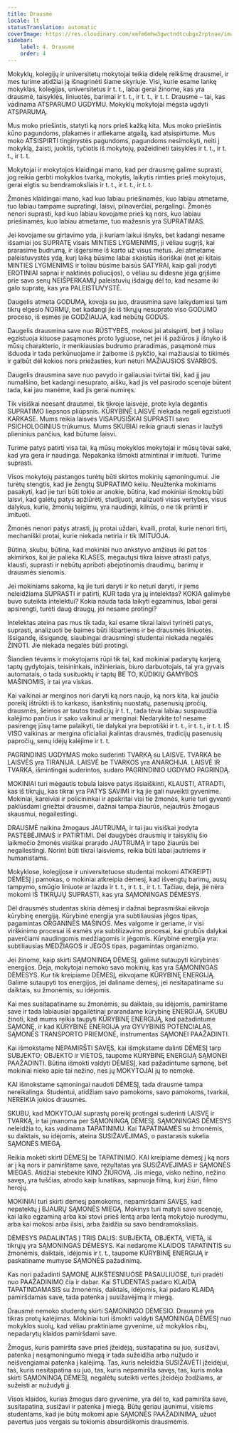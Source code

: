 ```yaml
---
title: Drausmė
locale: lt
statusTranslation: automatic
coverImage: https://res.cloudinary.com/xmfm6mhw3gwctndtcubgx2rptnae/image/upload/v1740337243/small_cover_educacion_fundamental_a051170f1c.webp
sidebar:
    label: 4. Drausmė
    order: 4
---
```

Mokyklų, kolegijų ir universitetų mokytojai teikia didelę reikšmę drausmei, ir mes turime atidžiai ją išnagrinėti šiame skyriuje. Visi, kurie esame lankę mokyklas, kolegijas, universitetus ir t. t., labai gerai žinome, kas yra drausmė, taisyklės, liniuotės, barimai ir t. t., ir t. t., ir t. t. Drausmė – tai, kas vadinama ATSPARUMO UGDYMU. Mokyklų mokytojai mėgsta ugdyti ATSPARUMĄ.

Mus moko priešintis, statyti ką nors prieš kažką kita. Mus moko priešintis kūno pagundoms, plakamės ir atliekame atgailą, kad atsispirtume. Mus moko ATSISPIRTI tinginystės pagundoms, pagundoms nesimokyti, neiti į mokyklą, žaisti, juoktis, tyčiotis iš mokytojų, pažeidinėti taisykles ir t. t., ir t. t., ir t. t.

Mokytojai ir mokytojos klaidingai mano, kad per drausmę galime suprasti, jog reikia gerbti mokyklos tvarką, mokytis, laikytis rimties prieš mokytojus, gerai elgtis su bendramoksliais ir t. t., ir t. t., ir t. t.

Žmonės klaidingai mano, kad kuo labiau priešinamės, kuo labiau atmetame, tuo labiau tampame supratingi, laisvi, pilnaverčiai, pergalingi. Žmonės nenori suprasti, kad kuo labiau kovojame prieš ką nors, kuo labiau priešinamės, kuo labiau atmetame, tuo mažesnis yra SUPRATIMAS.

Jei kovojame su girtavimo yda, ji kuriam laikui išnyks, bet kadangi nesame išsamiai jos SUPRATĘ visais MINTIES LYGMENIMIS, ji vėliau sugrįš, kai prarasime budrumą, ir išgersime iš karto už visus metus. Jei atmetame paleistuvystės ydą, kurį laiką būsime labai skaistūs išoriškai (net jei kitais MINTIES LYGMENIMIS ir toliau būsime baisūs SATYRAI, kaip gali įrodyti EROTINIAI sapnai ir naktinės poliucijos), o vėliau su didesne jėga grįšime prie savo senų NEIŠPERKAMŲ paleistuvių išdaigų dėl to, kad nesame iki galo supratę, kas yra PALEISTUVYSTĖ.

Daugelis atmeta GODUMĄ, kovoja su juo, drausmina save laikydamiesi tam tikrų elgesio NORMŲ, bet kadangi jie iš tikrųjų nesuprato viso GODUMO proceso, iš esmės jie GODŽIAUJA, kad nebūtų GODŪS.

Daugelis drausmina save nuo RŪSTYBĖS, mokosi jai atsispirti, bet ji toliau egzistuoja kituose pasąmonės proto lygiuose, net jei iš pažiūros ji išnyko iš mūsų charakterio, ir menkiausias budrumo praradimas, pasąmonė mus išduoda ir tada perkūnuojame ir žaibome iš pykčio, kai mažiausiai to tikimės ir galbūt dėl kokios nors priežasties, kuri neturi MAŽIAUSIOS SVARBOS.

Daugelis drausmina save nuo pavydo ir galiausiai tvirtai tiki, kad jį jau numalšino, bet kadangi nesuprato, aišku, kad jis vėl pasirodo scenoje būtent tada, kai jau manėme, kad jis gerai numiręs.

Tik visiškai neesant drausmei, tik tikroje laisvėje, prote kyla degantis SUPRATIMO liepsnos pliūpsnis. KŪRYBINĖ LAISVĖ niekada negali egzistuoti KARKASE. Mums reikia laisvės VISAPUSIŠKAI SUPRASTI savo PSICHOLOGINIUS trūkumus. Mums SKUBIAI reikia griauti sienas ir laužyti plieninius pančius, kad būtume laisvi.

Turime patys patirti visa tai, ką mūsų mokyklos mokytojai ir mūsų tėvai sakė, kad yra gera ir naudinga. Nepakanka išmokti atmintinai ir imituoti. Turime suprasti.

Visos mokytojų pastangos turėtų būti skirtos mokinių sąmoningumui. Jie turėtų stengtis, kad jie žengtų SUPRATIMO keliu. Neužtenka mokiniams pasakyti, kad jie turi būti tokie ar anokie, būtina, kad mokiniai išmoktų būti laisvi, kad galėtų patys apžiūrėti, studijuoti, analizuoti visas vertybes, visus dalykus, kurie, žmonių teigimu, yra naudingi, kilnūs, o ne tik priimti ir imituoti.

Žmonės nenori patys atrasti, jų protai uždari, kvaili, protai, kurie nenori tirti, mechaniški protai, kurie niekada netiria ir tik IMITUOJA.

Būtina, skubu, būtina, kad mokiniai nuo ankstyvo amžiaus iki pat tos akimirkos, kai jie palieka KLASES, mėgautųsi tikra laisve atrasti patys, klausti, suprasti ir nebūtų apriboti abejotinomis draudimų, barimų ir drausmės sienomis.

Jei mokiniams sakoma, ką jie turi daryti ir ko neturi daryti, ir jiems neleidžiama SUPRASTI ir patirti, KUR tada yra jų intelektas? KOKIA galimybė buvo suteikta intelektui? Kokia nauda tada laikyti egzaminus, labai gerai apsirengti, turėti daug draugų, jei nesame protingi?

Intelektas ateina pas mus tik tada, kai esame tikrai laisvi tyrinėti patys, suprasti, analizuoti be baimės būti išbartiems ir be drausmės liniuotės. Išsigandę, išsigandę, siaubingai drausmingi studentai niekada negalės ŽINOTI. Jie niekada negalės būti protingi.

Šiandien tėvams ir mokytojams rūpi tik tai, kad mokiniai padarytų karjerą, taptų gydytojais, teisininkais, inžinieriais, biuro darbuotojais, tai yra gyvais automatais, o tada susituoktų ir taptų BE TO, KŪDIKIŲ GAMYBOS MAŠINOMIS, ir tai yra viskas.

Kai vaikinai ar merginos nori daryti ką nors naujo, ką nors kita, kai jaučia poreikį ištrūkti iš to karkaso, išankstinių nuostatų, pasenusių įpročių, drausmės, šeimos ar tautos tradicijų ir t. t., tada tėvai labiau suspaudžia kalėjimo pančius ir sako vaikinui ar merginai: Nedarykite to! nesame pasirengę jūsų tame palaikyti, tie dalykai yra beprotiški ir t. t., ir t. t., ir t. t. IŠ VISO vaikinas ar mergina oficialiai įkalintas drausmės, tradicijų pasenusių papročių, senų idėjų kalėjime ir t. t.

PAGRINDINIS UGDYMAS moko suderinti TVARKĄ su LAISVE. TVARKA be LAISVĖS yra TIRANIJA. LAISVĖ be TVARKOS yra ANARCHIJA. LAISVĖ IR TVARKA, išmintingai suderintos, sudaro PAGRINDINIO UGDYMO PAGRINDĄ.

MOKINIAI turi mėgautis tobula laisve patys išsiaiškinti, KLAUSTI, ATRADTI, kas iš tikrųjų, kas tikrai yra PATYS SAVIMI ir ką jie gali nuveikti gyvenime. Mokiniai, kareiviai ir policininkai ir apskritai visi tie žmonės, kurie turi gyventi paklūsdami griežtai drausmei, dažnai tampa žiaurūs, nejautrūs žmogaus skausmui, negailestingi.

DRAUSMĖ naikina žmogaus JAUTRUMĄ, ir tai jau visiškai įrodyta PASTEBĖJIMAIS ir PATIRTIMI. Dėl daugybės drausmių ir taisyklių šio laikmečio žmonės visiškai prarado JAUTRUMĄ ir tapo žiaurūs bei negailestingi. Norint būti tikrai laisviems, reikia būti labai jautriems ir humanistams.

Mokyklose, kolegijose ir universitetuose studentai mokomi ATKREIPTI DĖMESĮ į pamokas, o mokiniai atkreipia dėmesį, kad išvengtų barimų, ausų tampymo, smūgio liniuote ar lazda ir t. t., ir t. t., ir t. t. Tačiau, deja, jie nėra mokomi IŠ TIKRŲJŲ SUPRASTI, kas yra SĄMONINGAS DĖMESYS.

Dėl drausmės studentas skiria dėmesį ir dažnai beprasmiškai eikvoja kūrybinę energiją. Kūrybinė energija yra subtiliausias jėgos tipas, pagamintas ORGANINĖS MAŠINOS. Mes valgome ir geriame, ir visi virškinimo procesai iš esmės yra subtilizavimo procesai, kai grubūs dalykai paverčiami naudingomis medžiagomis ir jėgomis. Kūrybinė energija yra: subtiliausias MEDŽIAGOS ir JĖGOS tipas, pagamintas organizmo.

Jei žinome, kaip skirti SĄMONINGĄ DĖMESĮ, galime sutaupyti kūrybinės energijos. Deja, mokytojai nemoko savo mokinių, kas yra SĄMONINGAS DĖMESYS. Kur tik kreipiame DĖMESĮ, eikvojame KŪRYBINĘ ENERGIJĄ. Galime sutaupyti tos energijos, jei daliname dėmesį, jei nesitapatiname su daiktais, su žmonėmis, su idėjomis.

Kai mes susitapatiname su žmonėmis, su daiktais, su idėjomis, pamirštame save ir tada labiausiai apgailėtinai prarandame kūrybinę ENERGIJĄ. SKUBU žinoti, kad mums reikia taupyti KŪRYBINĘ ENERGIJĄ, kad pažadintume SĄMONĘ, ir kad KŪRYBINĖ ENERGIJA yra GYVYBINIS POTENCIALAS, SĄMONĖS TRANSPORTO PRIEMONĖ, instrumentas SĄMONEI PAAŽADINTI.

Kai išmokstame NEPAMIRŠTI SAVĘS, kai išmokstame dalinti DĖMESĮ tarp SUBJEKTO; OBJEKTO ir VIETOS, taupome KŪRYBINĘ ENERGIJĄ SĄMONEI PAAŽADINTI. Būtina išmokti valdyti DĖMESĮ, kad pažadintume sąmonę, bet mokiniai nieko apie tai nežino, nes jų MOKYTOJAI jų to nemokė.

KAI išmokstame sąmoningai naudoti DĖMESĮ, tada drausmė tampa nereikalinga. Studentui, atidžiam savo pamokoms, savo pamokoms, tvarkai, NEREIKIA jokios drausmės.

SKUBU, kad MOKYTOJAI suprastų poreikį protingai suderinti LAISVĘ ir TVARKĄ, ir tai įmanoma per SĄMONINGĄ DĖMESĮ. SĄMONINGAS DĖMESYS neleidžia to, kas vadinama TAPATINIMU. Kai TAPATINAMĖS su žmonėmis, su daiktais, su idėjomis, ateina SUSIŽAVĖJIMAS, o pastarasis sukelia SĄMONĖS MIEGĄ.

Reikia mokėti skirti DĖMESĮ be TAPATINIMO. KAI kreipiame dėmesį į ką nors ar į ką nors ir pamirštame save, rezultatas yra SUSIŽAVĖJIMAS ir SĄMONĖS MIEGAS. Atidžiai stebėkite KINO ŽIŪROVĄ. Jis miega, visko nežino, nežino savęs, yra tuščias, atrodo kaip lunatikas, sapnuoja filmą, kurį žiūri, filmo herojų.

MOKINIAI turi skirti dėmesį pamokoms, nepamiršdami SAVĘS, kad nepatektų į BJAURŲ SĄMONĖS MIEGĄ. Mokinys turi matyti save scenoje, kai laiko egzaminą arba kai stovi prieš lentą arba lentą mokytojo nurodymu, arba kai mokosi arba ilsisi, arba žaidžia su savo bendramoksliais.

DĖMESYS PADALINTAS Į TRIS DALIS: SUBJEKTĄ, OBJEKTĄ, VIETĄ, iš tikrųjų yra SĄMONINGAS DĖMESYS. Kai nedarome KLAIDOS TAPATINTIS su žmonėmis, daiktais, idėjomis ir t. t., taupome KŪRYBINĘ ENERGIJĄ ir paskatiname mumyse SĄMONĖS pažadinimą.

Kas nori pažadinti SĄMONĘ AUKŠTESNIUOSE PASAULIUOSE, turi pradėti nuo PAAŽADINIMO čia ir dabar. Kai STUDENTAS padaro KLAIDĄ TAPATINDAMASIS su žmonėmis, daiktais, idėjomis, kai padaro KLAIDĄ pamiršdamas save, tada patenka į susižavėjimą ir miegą.

Drausmė nemoko studentų skirti SĄMONINGO DĖMESIO. Drausmė yra tikras protų kalėjimas. Mokiniai turi išmokti valdyti SĄMONINGĄ DĖMESĮ nuo mokyklos suolų, kad vėliau praktiniame gyvenime, už mokyklos ribų, nepadarytų klaidos pamiršdami save.

Žmogus, kuris pamiršta save prieš įžeidėją, susitapatina su juo, susižavi, patenka į nesąmoningumo miegą ir tada sužeidžia arba nužudo ir neišvengiamai patenka į kalėjimą. Tas, kuris neleidžia SUSIŽAVĖTI įžeidėjui, tas, kuris nesitapatina su juo, tas, kuris nepamiršta savęs, tas, kuris moka skirti SĄMONINGĄ DĖMESĮ, negalėtų suteikti vertės įžeidėjo žodžiams, ar sužeisti ar nužudyti jį.

Visos klaidos, kurias žmogus daro gyvenime, yra dėl to, kad pamiršta save, susitapatina, susižavi ir patenka į miegą. Būtų geriau jaunimui, visiems studentams, kad jie būtų mokomi apie SĄMONĖS PAAŽADINIMĄ, užuot pavertus juos vergais su tokiomis absurdiškomis drausmėmis.

